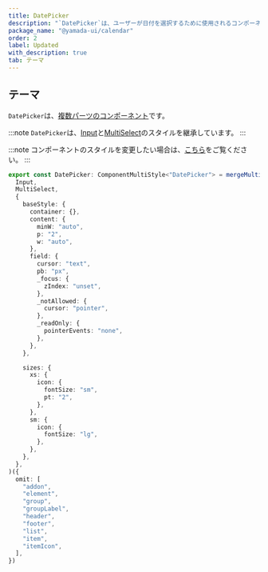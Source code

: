 ```yaml
---
title: DatePicker
description: "`DatePicker`は、ユーザーが日付を選択するために使用されるコンポーネントです。"
package_name: "@yamada-ui/calendar"
order: 2
label: Updated
with_description: true
tab: テーマ
---
```


## テーマ

`DatePicker`は、[複数パーツのコンポーネント](/styled-system/theming/component-styles#複数パーツのコンポーネント)です。

:::note
`DatePicker`は、[Input](/components/forms/input)と[MultiSelect](/components/forms/multi-select)のスタイルを継承しています。
:::

:::note
コンポーネントのスタイルを変更したい場合は、[こちら](/styled-system/theming/customize-theme#コンポーネントのスタイルを変更する)をご覧ください。
:::

```ts
export const DatePicker: ComponentMultiStyle<"DatePicker"> = mergeMultiStyle(
  Input,
  MultiSelect,
  {
    baseStyle: {
      container: {},
      content: {
        minW: "auto",
        p: "2",
        w: "auto",
      },
      field: {
        cursor: "text",
        pb: "px",
        _focus: {
          zIndex: "unset",
        },
        _notAllowed: {
          cursor: "pointer",
        },
        _readOnly: {
          pointerEvents: "none",
        },
      },
    },

    sizes: {
      xs: {
        icon: {
          fontSize: "sm",
          pt: "2",
        },
      },
      sm: {
        icon: {
          fontSize: "lg",
        },
      },
    },
  },
)({
  omit: [
    "addon",
    "element",
    "group",
    "groupLabel",
    "header",
    "footer",
    "list",
    "item",
    "itemIcon",
  ],
})
```
